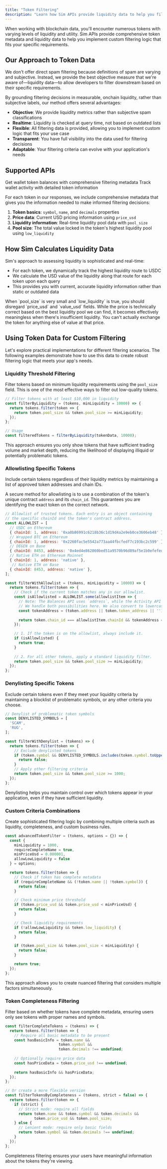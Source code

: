 ```yaml
---
title: "Token Filtering"
description: "Learn how Sim APIs provide liquidity data to help you filter tokens based on your specific needs."
---
```


When working with blockchain data, you'll encounter numerous tokens with varying levels of liquidity and utility.
Sim APIs provide comprehensive token metadata and liquidity data to help you implement custom filtering logic that fits your specific requirements.

## Our Approach to Token Data

We don't offer direct spam filtering because definitions of spam are varying and subjective.
Instead, we provide the best objective measure that we're aware of—liquidity data—to allow developers to filter downstream based on their specific requirements.

By grounding filtering decisions in measurable, onchain liquidity, rather than subjective labels, our method offers several advantages:

- **Objective**: We provide liquidity metrics rather than subjective spam classifications
- **Realtime**: Liquidity is checked at query time, not based on outdated lists
- **Flexible**: All filtering data is provided, allowing you to implement custom logic that fits your use case
- **Transparent**: You have full visibility into the data used for filtering decisions
- **Adaptable**: Your filtering criteria can evolve with your application's needs

## Supported APIs

<Columns>
  <Card title="EVM Balances API" href="/evm/balances">
    Get wallet token balances with comprehensive filtering metadata
  </Card>
  <Card title="EVM Activity API" href="/evm/activity">
    Track wallet activity with detailed token information
  </Card>
</Columns>

For each token in our responses, we include comprehensive metadata that gives you the information needed to make informed filtering decisions:

1. **Token basics**: `symbol`, `name`, and `decimals` properties
2. **Price data**: Current USD pricing information using `price_usd`
3. **Liquidity information**: Real-time liquidity pool data with `pool_size`
4. **Pool size**: The total value locked in the token's highest liquidity pool using `low_liquidity`

## How Sim Calculates Liquidity Data

Sim's approach to assessing liquidity is sophisticated and real-time:

- For each token, we dynamically track the highest liquidity route to USDC
- We calculate the USD value of the liquidity along that route for each token upon each query
- This provides you with current, accurate liquidity information rather than static or outdated data

<Warning>
When `pool_size` is very small and `low_liquidity` is true, you should disregard `price_usd` and `value_usd` fields. While the price is technically correct based on the best liquidity pool we can find, it becomes effectively meaningless when there's insufficient liquidity. You can't actually exchange the token for anything else of value at that price.
</Warning>

## Using Token Data for Custom Filtering

Let's explore practical implementations for different filtering scenarios.
The following examples demonstrate how to use this data to create robust filtering logic that meets your app's needs.

### Liquidity Threshold Filtering

Filter tokens based on minimum liquidity requirements using the `pool_size` field. This is one of the most effective ways to filter out low-quality tokens.

```javascript
// Filter tokens with at least $10,000 in liquidity
const filterByLiquidity = (tokens, minLiquidity = 10000) => {
  return tokens.filter(token => {
    return token.pool_size && token.pool_size >= minLiquidity;
  });
};

// Usage
const filteredTokens = filterByLiquidity(tokenData, 10000);
```

This approach ensures you only show tokens that have sufficient trading volume and market depth, reducing the likelihood of displaying illiquid or potentially problematic tokens.

### Allowlisting Specific Tokens

Include certain tokens regardless of their liquidity metrics by maintaining a list of approved token addresses and chain IDs.

A secure method for allowlisting is to use a combination of the token's unique contract `address` and its `chain_id`.
This guarantees you are identifying the exact token on the correct network.

```javascript
// Allowlist of trusted tokens. Each entry is an object containing
// the specific chainId and the token's contract address.
const ALLOWLIST = [
  // USDC on Ethereum
  { chainId: 1, address: '0xa0b86991c6218b36c1d19d4a2e9eb0ce3606eb48' },
  // Wrapped BTC on Ethereum
  { chainId: 1, address: '0x2260fac5e5542a773aa44fbcfedf7c193bc2c599' },
  // DEGEN on Base
  { chainId: 8453, address: '0x4ed4e862860bed51a9570b96d89af5e1b0efefed' },
  // Native ETH on Ethereum Mainnet
  { chainId: 1, address: 'native' },
   // Native ETH on Base
  { chainId: 8453, address: 'native' },
];

const filterWithAllowlist = (tokens, minLiquidity = 10000) => {
  return tokens.filter(token => {
    // Check if the current token matches any in our allowlist.
    const isAllowlisted = ALLOWLIST.some(allowlistItem => {
      // Note: The Balances API uses `address`, while the Activity API uses `token_address`.
      // We handle both possibilities here. We also convert to lowercase for a reliable match.
      const tokenAddress = (token.address || token.token_address || '').toLowerCase();
      
      return token.chain_id === allowlistItem.chainId && tokenAddress === allowlistItem.address;
    });

    // 1. If the token is on the allowlist, always include it.
    if (isAllowlisted) {
      return true;
    }
    
    // 2. For all other tokens, apply a standard liquidity filter.
    return token.pool_size && token.pool_size >= minLiquidity;
  });
};
```

### Denylisting Specific Tokens

Exclude certain tokens even if they meet your liquidity criteria by maintaining a blocklist of problematic symbols, or any other criteria you choose.

```javascript
// Denylist of problematic token symbols
const DENYLISTED_SYMBOLS = [
  'SCAM',
  'RUG',
];

const filterWithDenylist = (tokens) => {
  return tokens.filter(token => {
    // Exclude denylisted tokens
    if (token.symbol && DENYLISTED_SYMBOLS.includes(token.symbol.toUpperCase())) {
      return false;
    }
    // Apply other filtering criteria
    return token.pool_size && token.pool_size >= 1000;
  });
};
```

Denylisting helps you maintain control over which tokens appear in your application, even if they have sufficient liquidity.

### Custom Criteria Combinations

Create sophisticated filtering logic by combining multiple criteria such as liquidity, completeness, and custom business rules.

```javascript
const advancedTokenFilter = (tokens, options = {}) => {
  const {
    minLiquidity = 1000,
    requireCompleteName = true,
    minPriceUsd = 0.000001,
    allowLowLiquidity = false
  } = options;

  return tokens.filter(token => {
    // Check if token has complete metadata
    if (requireCompleteName && (!token.name || !token.symbol)) {
      return false;
    }

    // Check minimum price threshold
    if (token.price_usd && token.price_usd < minPriceUsd) {
      return false;
    }

    // Check liquidity requirements
    if (!allowLowLiquidity && token.low_liquidity) {
      return false;
    }

    if (token.pool_size && token.pool_size < minLiquidity) {
      return false;
    }

    return true;
  });
};
```

This approach allows you to create nuanced filtering that considers multiple factors simultaneously.

### Token Completeness Filtering

Filter based on whether tokens have complete metadata, ensuring users only see tokens with proper names and symbols.

```javascript
const filterCompleteTokens = (tokens) => {
  return tokens.filter(token => {
    // Require all basic metadata to be present
    const hasBasicInfo = token.name && 
                        token.symbol && 
                        token.decimals !== undefined;
    
    // Optionally require price data
    const hasPriceData = token.price_usd !== undefined;
    
    return hasBasicInfo && hasPriceData;
  });
};

// Or create a more flexible version
const filterTokensByCompleteness = (tokens, strict = false) => {
  return tokens.filter(token => {
    if (strict) {
      // Strict mode: require all fields
      return token.name && token.symbol && token.decimals && 
             token.price_usd && token.pool_size;
    } else {
      // Lenient mode: require only basic fields
      return token.symbol && token.decimals !== undefined;
    }
  });
};
```

Completeness filtering ensures your users have meaningful information about the tokens they're viewing.
